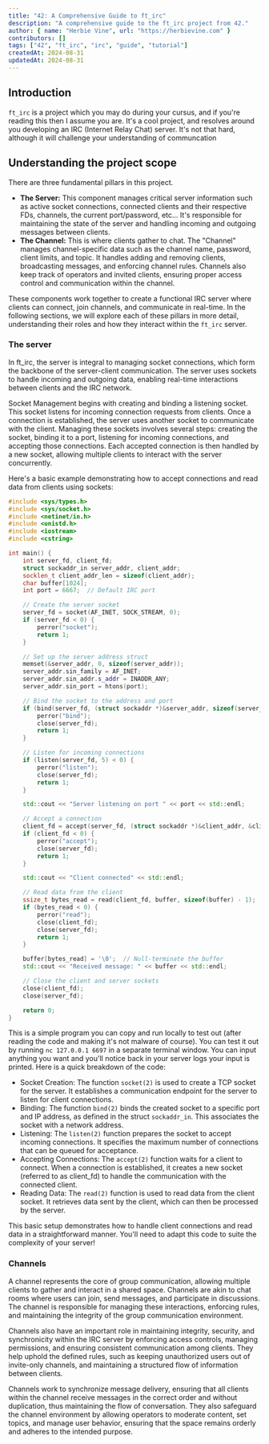 ```yaml
---
title: "42: A Comprehensive Guide to ft_irc"
description: "A comprehensive guide to the ft_irc project from 42."
author: { name: "Herbie Vine", url: "https://herbievine.com" }
contributors: []
tags: ["42", "ft_irc", "irc", "guide", "tutorial"]
createdAt: 2024-08-31
updatedAt: 2024-08-31
---
```


## Introduction

`ft_irc` is a project which you may do during your cursus, and if you're reading this then I assume you are. It's a cool project, and resolves around you developing an IRC (Internet Relay Chat) server. It's not that hard, although it will challenge your understanding of communcation

## Understanding the project scope

There are three fundamental pillars in this project.

- **The Server:** This component manages critical server information such as active socket connections, connected clients and their respective FDs, channels, the current port/password, etc... It's responsible for maintaining the state of the server and handling incoming and outgoing messages between clients.
- **The Channel:** This is where clients gather to chat. The "Channel" manages channel-specific data such as the channel name, password, client limits, and topic. It handles adding and removing clients, broadcasting messages, and enforcing channel rules. Channels also keep track of operators and invited clients, ensuring proper access control and communication within the channel.

These components work together to create a functional IRC server where clients can connect, join channels, and communicate in real-time. In the following sections, we will explore each of these pillars in more detail, understanding their roles and how they interact within the `ft_irc` server.

### The server

In ft_irc, the server is integral to managing socket connections, which form the backbone of the server-client communication. The server uses sockets to handle incoming and outgoing data, enabling real-time interactions between clients and the IRC network.

Socket Management begins with creating and binding a listening socket. This socket listens for incoming connection requests from clients. Once a connection is established, the server uses another socket to communicate with the client. Managing these sockets involves several steps: creating the socket, binding it to a port, listening for incoming connections, and accepting those connections. Each accepted connection is then handled by a new socket, allowing multiple clients to interact with the server concurrently.

Here's a basic example demonstrating how to accept connections and read data from clients using sockets:

```cpp
#include <sys/types.h>
#include <sys/socket.h>
#include <netinet/in.h>
#include <unistd.h>
#include <iostream>
#include <cstring>

int main() {
    int server_fd, client_fd;
    struct sockaddr_in server_addr, client_addr;
    socklen_t client_addr_len = sizeof(client_addr);
    char buffer[1024];
    int port = 6667;  // Default IRC port

    // Create the server socket
    server_fd = socket(AF_INET, SOCK_STREAM, 0);
    if (server_fd < 0) {
        perror("socket");
        return 1;
    }

    // Set up the server address struct
    memset(&server_addr, 0, sizeof(server_addr));
    server_addr.sin_family = AF_INET;
    server_addr.sin_addr.s_addr = INADDR_ANY;
    server_addr.sin_port = htons(port);

    // Bind the socket to the address and port
    if (bind(server_fd, (struct sockaddr *)&server_addr, sizeof(server_addr)) < 0) {
        perror("bind");
        close(server_fd);
        return 1;
    }

    // Listen for incoming connections
    if (listen(server_fd, 5) < 0) {
        perror("listen");
        close(server_fd);
        return 1;
    }

    std::cout << "Server listening on port " << port << std::endl;

    // Accept a connection
    client_fd = accept(server_fd, (struct sockaddr *)&client_addr, &client_addr_len);
    if (client_fd < 0) {
        perror("accept");
        close(server_fd);
        return 1;
    }

    std::cout << "Client connected" << std::endl;

    // Read data from the client
    ssize_t bytes_read = read(client_fd, buffer, sizeof(buffer) - 1);
    if (bytes_read < 0) {
        perror("read");
        close(client_fd);
        close(server_fd);
        return 1;
    }

    buffer[bytes_read] = '\0';  // Null-terminate the buffer
    std::cout << "Received message: " << buffer << std::endl;

    // Close the client and server sockets
    close(client_fd);
    close(server_fd);

    return 0;
}
```

This is a simple program you can copy and run locally to test out (after reading the code and making it's not malware of course). You can test it out by running `nc 127.0.0.1 6697` in a separate terminal window. You can input anything you want and you'll notice back in your server logs your input is printed. Here is a quick breakdown of the code:

- Socket Creation: The function `socket(2)` is used to create a TCP socket for the server. It establishes a communication endpoint for the server to listen for client connections.
- Binding: The function `bind(2)` binds the created socket to a specific port and IP address, as defined in the struct `sockaddr_in`. This associates the socket with a network address.
- Listening: The `listen(2)` function prepares the socket to accept incoming connections. It specifies the maximum number of connections that can be queued for acceptance.
- Accepting Connections: The `accept(2)` function waits for a client to connect. When a connection is established, it creates a new socket (referred to as client_fd) to handle the communication with the connected client.
- Reading Data: The `read(2)` function is used to read data from the client socket. It retrieves data sent by the client, which can then be processed by the server.

This basic setup demonstrates how to handle client connections and read data in a straightforward manner. You'll need to adapt this code to suite the complexity of your server!

### Channels

A channel represents the core of group communication, allowing multiple clients to gather and interact in a shared space. Channels are akin to chat rooms where users can join, send messages, and participate in discussions. The channel is responsible for managing these interactions, enforcing rules, and maintaining the integrity of the group communication environment.

Channels also have an important role in maintaining integrity, security, and synchronicity within the IRC server by enforcing access controls, managing permissions, and ensuring consistent communication among clients. They help uphold the defined rules, such as keeping unauthorized users out of invite-only channels, and maintaining a structured flow of information between clients.

Channels work to synchronize message delivery, ensuring that all clients within the channel receive messages in the correct order and without duplication, thus maintaining the flow of conversation. They also safeguard the channel environment by allowing operators to moderate content, set topics, and manage user behavior, ensuring that the space remains orderly and adheres to the intended purpose.

